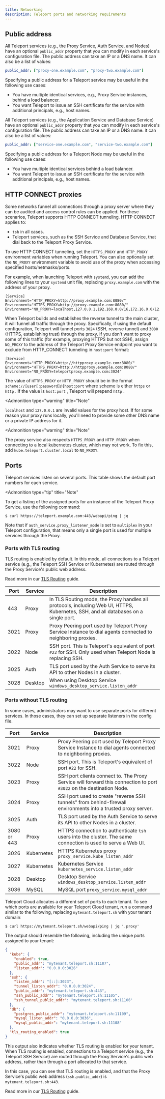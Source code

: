 ```yaml
---
title: Networking
description: Teleport ports and networking requirements
---
```


## Public address

<Tabs>
<TabItem scope={["oss", "enterprise"]} label="Self-Hosted">

All Teleport services (e.g., the Proxy Service, Auth Service, and Nodes) have an
optional `public_addr` property that you can modify in each service's
configuration file. The public address can take an IP or a DNS name. It can also
be a list of values:

```yaml
public_addr: ["proxy-one.example.com", "proxy-two.example.com"]
```

Specifying a public address for a Teleport service may be useful in the
following use cases:

- You have multiple identical services, e.g., Proxy Service instances, behind a
  load balancer.
- You want Teleport to issue an SSH certificate for the service with additional
  principals, e.g., host names.
</TabItem>
<TabItem scope={["cloud"]} label="Teleport Cloud">

All Teleport services (e.g., the Application Service and Database Service) have
an optional `public_addr` property that you can modify in each service's
configuration file. The public address can take an IP or a DNS name. It can also
be a list of values:

```yaml
public_addr: ["service-one.example.com", "service-two.example.com"]
```

Specifying a public address for a Teleport Node may be useful in the
following use cases:

- You have multiple identical services behind a load balancer.
- You want Teleport to issue an SSH certificate for the service with additional
  principals, e.g., host names.
</TabItem>
</Tabs>


## HTTP CONNECT proxies

Some networks funnel all connections through a proxy server where they can be
audited and access control rules can be applied. For these scenarios, Teleport
supports HTTP CONNECT tunneling. HTTP CONNECT applies to:

- `tsh` in all cases.
- Teleport services, such as the SSH Service and Database Service, that dial back to the Teleport Proxy Service.

To use HTTP CONNECT tunneling, set the `HTTPS_PROXY` and `HTTP_PROXY`
environment variables when running Teleport. You can also optionally set the
`NO_PROXY` environment variable to avoid use of the proxy when accessing
specified hosts/netmasks/ports.

For example, when launching Teleport with `systemd`, you can add
the following lines to your `systemd` unit file, replacing `proxy.example.com` with
the address of your proxy.

```
[Service]
Environment="HTTP_PROXY=http://proxy.example.com:8080/"
Environment="HTTPS_PROXY=http://proxy.example.com:8080/"
Environment="NO_PROXY=localhost,127.0.0.1,192.168.0.0/16,172.16.0.0/12,10.0.0.0/8"
```

When Teleport builds and establishes the reverse tunnel to the main cluster, it will funnel all traffic through the proxy. Specifically, if using the default configuration, Teleport will tunnel ports `3024` (SSH, reverse tunnel) and `3080` (HTTPS, establishing trust) through the proxy.
If you don't want to proxy some of this traffic (for example, proxying HTTPS but not SSH), assign `NO_PROXY` to the address of the Teleport Proxy Service endpoint you want to exclude from HTTP_CONNECT tunneling in `host:port` format:

```
[Service]
Environment="HTTP_PROXY=http://httpproxy.example.com:8080/"
Environment="HTTPS_PROXY=http://httpproxy.example.com:8080/"
Environment="NO_PROXY=teleportproxy.example.com:3024"
```

The value of `HTTPS_PROXY` or `HTTP_PROXY` should be in the format
`scheme://[user[:password]@]host:port` where scheme is either `https` or `http` . If the value is
`host:port` , Teleport will prepend `http` .

<Admonition
  type="warning"
  title="Note"
>
  `localhost` and `127.0.0.1` are invalid values for the proxy host. If for some reason your proxy runs locally, you'll need to provide some other DNS name or a private IP address for it.
</Admonition>

<Admonition
  type="warning"
  title="Note"
>
  The proxy service also respects `HTTPS_PROXY` and `HTTP_PROXY` when connecting to a local kubernetes cluster, which may not work. To fix this, add `kube.teleport.cluster.local` to `NO_PROXY`.
</Admonition>

## Ports

<Tabs>
<TabItem scope={["oss", "enterprise"]} label="Self-Hosted">

Teleport services listen on several ports. This table shows the default port
numbers for each service.

<Admonition
  type="tip"
  title="Note"
>

  To get a listing of the assigned ports for an instance of the Teleport Proxy
  Service, use the following command:

  ```code
  $ curl https://teleport.example.com:443/webapi/ping | jq
  ```

  Note that if `auth_service.proxy_listener_mode` is set to `multiplex` in your
  Teleport configuration, that means only a single port is used for
  multiple services through the Proxy.

</Admonition>

### Ports with TLS routing

TLS routing is enabled by default. In this mode, all connections to a Teleport service (e.g., the Teleport
SSH Service or Kubernetes) are routed through the Proxy Service's public web address.

Read more in our [TLS Routing](../architecture/tls-routing.mdx) guide.

| Port | Service | Description |
| - | - | - |
| 443 | Proxy | In TLS Routing mode, the Proxy handles all protocols, including Web UI, HTTPS, Kubernetes, SSH, and all databases on a single port. |
| 3021 | Proxy |  Proxy Peering port used by Teleport Proxy Service Instance to dial agents connected to neighboring proxies. |
| 3022 | Node | SSH port. This is Teleport's equivalent of port `#22` for SSH. Only used when Teleport Node is replacing SSH.|
| 3025 | Auth | TLS port used by the Auth Service to serve its API to other Nodes in a cluster.|
| 3028 | Desktop | When using Desktop Service `windows_desktop_service.listen_addr` |

### Ports without TLS routing

In some cases, administrators may want to use separate ports for different services.
In those cases, they can set up separate listeners in the config file.

| Port | Service | Description |
| - | - | - |
| 3021 | Proxy | Proxy Peering port used by Teleport Proxy Service Instance to dial agents connected to neighboring proxies. |
| 3022 | Node | SSH port. This is Teleport's equivalent of port `#22` for SSH. |
| 3023 | Proxy | SSH port clients connect to. The Proxy Service will forward this connection to port `#3022` on the destination Node. |
| 3024 | Proxy | SSH port used to create "reverse SSH tunnels" from behind-firewall environments into a trusted proxy server. |
| 3025 | Auth | TLS port used by the Auth Service to serve its API to other Nodes in a cluster. |
| 3080 or 443 | Proxy | HTTPS connection to authenticate `tsh` users into the cluster. The same connection is used to serve a Web UI. |
| 3026 | Kubernetes | HTTPS Kubernetes proxy `proxy_service.kube_listen_addr` |
| 3027 | Kubernetes | Kubernetes Service `kubernetes_service.listen_addr` |
| 3028 | Desktop | Desktop Service `windows_desktop_service.listen_addr` |
| 3036 | MySQL | MySQL port `proxy_service.mysql_addr` |

</TabItem>
<TabItem scope={["cloud"]} label="Teleport Cloud">

Teleport Cloud allocates a different set of ports to each tenant. To see which
ports are available for your Teleport Cloud tenant, run a command similar to the
following, replacing `mytenant.teleport.sh` with your tenant domain:

```code
$ curl https://mytenant.teleport.sh/webapi/ping | jq '.proxy'
```

The output should resemble the following, including the unique ports assigned to
your tenant:

```json
{
  "kube": {
    "enabled": true,
    "public_addr": "mytenant.teleport.sh:11107",
    "listen_addr": "0.0.0.0:3026"
  },
  "ssh": {
    "listen_addr": "[::]:3023",
    "tunnel_listen_addr": "0.0.0.0:3024",
    "public_addr": "mytenant.teleport.sh:443",
    "ssh_public_addr": "mytenant.teleport.sh:11105",
    "ssh_tunnel_public_addr": "mytenant.teleport.sh:11106"
  },
  "db": {
    "postgres_public_addr": "mytenant.teleport.sh:11109",
    "mysql_listen_addr": "0.0.0.0:3036",
    "mysql_public_addr": "mytenant.teleport.sh:11108"
  },
  "tls_routing_enabled": true
}
```

This output also indicates whether TLS routing is enabled for your tenant. When
TLS routing is enabled, connections to a Teleport service (e.g., the Teleport
SSH Service) are routed through the Proxy Service's public web address, rather
than through a port allocated to that service.

In this case, you can see that TLS routing is enabled, and that the Proxy
Service's public web address (`ssh.public_addr`) is `mytenant.teleport.sh:443`.

Read more in our [TLS Routing](../architecture/tls-routing.mdx) guide.

</TabItem>
</Tabs>
